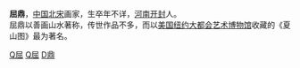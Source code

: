 '''屈鼎'''，[[中国|中国]][[北宋|北宋]]画家，生卒年不详，[[河南|河南]][[开封|开封]]人。<br />

屈鼎以善画山水著称，传世作品不多，而以[[美国|美国]][[纽约|纽约]][[大都会艺术博物馆|大都会艺术博物馆]]收藏的《夏山图》最为著名。

[[category:宋朝畫家|Q屈]]
[[category:开封人|Q屈]]
[[category:屈姓|D鼎]]
{{China-painter-stub}}
{{宋朝人物小作品}}
